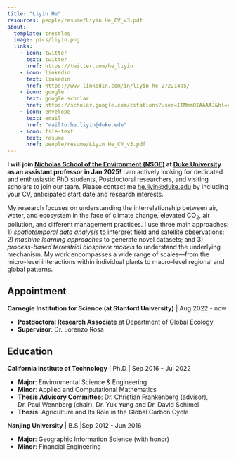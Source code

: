 ```yaml
---
title: "Liyin He"
resources: people/resume/Liyin He_CV_v3.pdf
about:
  template: trestles
  image: pics/liyin.png
  links:
    - icon: twitter
      text: twitter
      href: https://twitter.com/he_liyin 
    - icon: linkedin
      text: linkedin
      href: https://www.linkedin.com/in/liyin-he-272214a5/ 
    - icon: google
      text: google scholar      
      href: https://scholar.google.com/citations?user=ITMmmQIAAAAJ&hl=en 
    - icon: envelope
      text: email   
      href: "mailto:he.liyin@duke.edu"
    - icon: file-text
      text: resume   
      href: people/resume/Liyin He_CV_v3.pdf
---
```


:::{#hero-heading}

**I will join [Nicholas School of the Environment (NSOE)](https://nicholas.duke.edu/) at [Duke University](https://duke.edu/) as an assistant professor in Jan 2025!** I am actively looking for dedicated and enthusiastic PhD students, Postdoctoral researchers, and visiting scholars to join our team. Please contact me <he.liyin@duke.edu> by including your CV, anticipated start date and research interests.

My research focuses on understanding the interrelationship between air, water, and ecosystem in the face of climate change, elevated CO~2~, air pollution, and different management practices. I use three main approaches: 1) *spatiotemporal data analysis* to interpret field and satellite observations; 2) *machine learning approaches* to generate novel datasets; and 3) *process-based terrestrial biosphere models* to understand the underlying mechanism. My work encompasses a wide range of scales—from the micro-level interactions within individual plants to macro-level regional and global patterns.


## **Appointment**

**Carnegie Institution for Science (at Stanford University)** | Aug 2022 - now\

- **Postdoctoral Research Associate** at Department of Global Ecology
- **Supervisor**: Dr. Lorenzo Rosa

## **Education**

**California Institute of Technology** | Ph.D | Sep 2016 - Jul 2022

- **Major**: Environmental Science & Engineering
- **Minor**: Applied and Computational Mathematics
- **Thesis Advisory Committee**: Dr. Christian Frankenberg (advisor), Dr. Paul Wennberg (chair), Dr. Yuk Yung and Dr. David Schimel
- **Thesis**: Agriculture and Its Role in the Global Carbon Cycle

**Nanjing University** | B.S |Sep 2012 - Jun 2016

- **Major**: Geographic Information Science (with honor)\
- **Minor**: Financial Engineering 

:::
